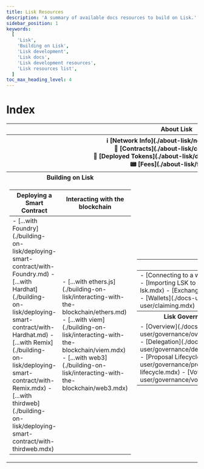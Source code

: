 ```yaml
---
title: Lisk Resources
description: 'A summary of available docs resources to build on Lisk.'
sidebar_position: 1
keywords:
  [
    'Lisk',
    'Building on Lisk',
    'Lisk development',
    'Lisk docs',
    'Lisk development resources',
    'Lisk resources list',
  ]
toc_max_heading_level: 4
---
```




# Index

<table>
  <thead>
    <tr>
      <th colspan="3">About Lisk</th>
    </tr>
    <tr>
      <th colspan="3">
      ℹ️ [Network Info](./about-lisk/network-info.md)<br/>
      📜 [Contracts](./about-lisk/contracts.mdx)<br/>
      💎 [Deployed Tokens](./about-lisk/deployed-tokens.md)<br/>
      📟 [Fees](./about-lisk/fees.md)
      </th>
    </tr>
  </thead>  
  <tbody>
    <tr>
      <th>Building on Lisk</th>
      <th>Using Lisk</th>
    </tr>
    <tr>
      <td>
        <table>
          <thead>
            <tr>
              <th>Deploying a Smart Contract</th>
              <th>Interacting with the blockchain</th>
            </tr>
          </thead>
          <tbody>
            <tr>
              <td>
              - [...with Foundry](./building-on-lisk/deploying-smart-contract/with-Foundry.md)
              - [...with Hardhat](./building-on-lisk/deploying-smart-contract/with-Hardhat.md)
              - [...with Remix](./building-on-lisk/deploying-smart-contract/with-Remix.mdx)
              - [...with thirdweb](./building-on-lisk/deploying-smart-contract/with-thirdweb.mdx)
              </td>
              <td>
              - [...with ethers.js](./building-on-lisk/interacting-with-the-blockchain/ethers.md)
              - [...with viem](./building-on-lisk/interacting-with-the-blockchain/viem.mdx)
              - [...with web3](./building-on-lisk/interacting-with-the-blockchain/web3.mdx)
              </td>
            </tr>
          </tbody>
        </table>
      </td>
      <td>
        <table>
          <thead>
            <tr>
              <th colspan="3">User Guides</th>
            </tr>
          </thead>
          <tbody>
            <tr>
              <td colspan="3">
              - [Connecting to a wallet](./docs-user/connecting-to-a-wallet.mdx)
              - [Importing LSK to MetaMask](./docs-user/using-lisk/import-lsk.mdx)
              - [Exchanges supporting LSK](./docs-user/exchanges.md)
              - [Wallets](./docs-user/wallets.md)
              - [How to claim LSK](./docs-user/claiming.mdx)
              - [Bridges](./docs-user/bridges.mdx)
              </td>
            </tr>
            <tr>
              <th>Lisk Governance</th>
              <th>Staking Docs</th>
            </tr>
            <tr>
            <td>
              - [Overview](./docs-user/governance/overview.mdx)
              - [Delegation](./docs-user/governance/delegation.mdx)
              - [Proposal Lifecycle](./docs-user/governance/proposal-lifecycle.mdx)
              - [Voting](./docs-user/governance/voting.mdx)
              </td>
              <td>
              - [Overview](./docs-user/governance/overview.mdx)
              - [Delegation](./docs-user/governance/delegation.mdx)
              - [Proposal Lifecycle](./docs-user/governance/proposal-lifecycle.mdx)
              - [Voting](./docs-user/governance/voting.mdx)
              </td>
            </tr>
          </tbody>
        </table>
      </td>
    </tr>
  </tbody>
  </table>
